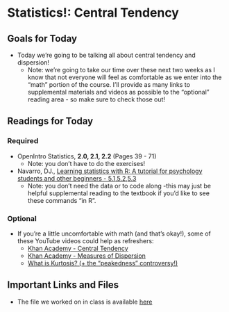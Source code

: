 # Statistics!: Central Tendency

## Goals for Today {-} 

* Today we're going to be talking all about central tendency and dispersion! 
  * Note: we're going to take our time over these next two weeks as I know that not everyone will feel as comfortable as we enter into the "math" portion of the course. I'll provide as many links to supplemental materials and videos as possible to the "optional" reading area - so make sure to check those out! 

## Readings for Today {-} 

### Required {-}

* OpenIntro Statistics, **2.0, 2.1, 2.2** (Pages 39 - 71)
  * Note: you don't have to do the exercises! 
* Navarro, DJ., [Learning statistics with R: A tutorial for psychology students and other beginners - 5.1,5.2,5.3](https://bookdown.org/ekothe/navarro26/descriptives.html)
  * Note: you don't need the data or to code along -this may just be helpful supplemental reading to the textbook if you'd like to see these commands "in R". 

### Optional {-}

* If you're a little uncomfortable with math (and that's okay!), some of these YouTube videos could help as refreshers: 
  * [Khan Academy - Central Tendency](https://www.youtube.com/watch?v=k3aKKasOmIw) 
  * [Khan Academy - Measures of Dispersion](https://www.youtube.com/watch?v=E4HAYd0QnRc) 
  * [What is Kurtosis? (+ the "peakedness" controversy!)](https://www.youtube.com/watch?v=TM033GCU-SY)

## Important Links and Files {-}

* The file we worked on in class is available [here]()